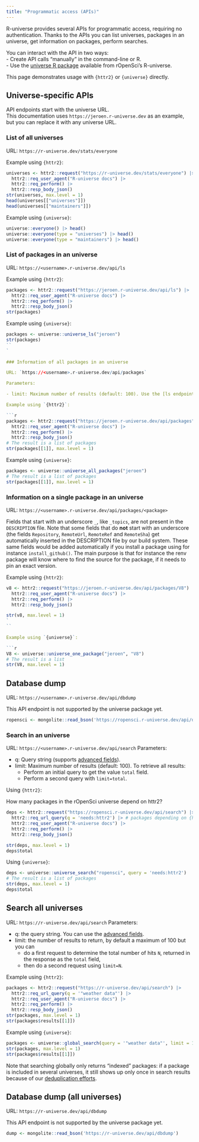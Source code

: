 ```yaml
---
title: "Programmatic access (APIs)"
---
```


R-universe provides several APIs for programmatic access, requiring no authentication.
Thanks to the APIs you can list universes, packages in an universe, get information on packages, perform searches.

You can interact with the API in two ways:  
- Create API calls "manually" in the command-line or R.  
- Use the [universe R package](https://docs.ropensci.org/universe/) available from rOpenSci's R-universe.  

This page demonstrates usage with `{httr2}` or `{universe}` directly.

## Universe-specific APIs

API endpoints start with the universe URL.  
This documentation uses `https://jeroen.r-universe.dev` as an example, but you can replace it with any universe URL.  

### List of all universes

URL: `https://r-universe.dev/stats/everyone`

Example using `{httr2}`:

```r
universes <- httr2::request("https://r-universe.dev/stats/everyone") |>
  httr2::req_user_agent("R-universe docs") |>
  httr2::req_perform() |>
  httr2::resp_body_json()
str(universes, max.level = 1)
head(universes[["universes"]])
head(universes[["maintainers"]])
```

Example using `{universe}`:

```r
universe::everyone() |> head()
universe::everyone(type = "universes") |> head()
universe::everyone(type = "maintainers") |> head()
```

### List of packages in an universe {#ls}

URL: `https://<username>.r-universe.dev/api/ls`

Example using `{httr2}`:

```r
packages <- httr2::request("https://jeroen.r-universe.dev/api/ls") |>
  httr2::req_user_agent("R-universe docs") |>
  httr2::req_perform() |>
  httr2::resp_body_json()
str(packages)
```

Example using `{universe}`:

```r
packages <- universe::universe_ls("jeroen")
str(packages)
``
`
   
### Information of all packages in an universe  

URL: `https://<username>.r-universe.dev/api/packages`

Parameters:

- limit: Maximum number of results (default: 100). Use the [ls endpoint](#ls) to determine the total number of packages and adjust the limit accordingly.

Example using `{httr2}`:

```r
packages <- httr2::request("https://jeroen.r-universe.dev/api/packages") |>
  httr2::req_user_agent("R-universe docs") |>
  httr2::req_perform() |>
  httr2::resp_body_json()
# The result is a list of packages
str(packages[[1]], max.level = 1)
```

Example using `{universe}`:

```r
packages <- universe::universe_all_packages("jeroen")
# The result is a list of packages
str(packages[[1]], max.level = 1)
```


   
### Information on a single package in an universe {#api-pkg}

URL: `https://<username>.r-universe.dev/api/packages/<package>`

Fields that start with an underscore `_`, like `_topics`, are not present in the `DESCRIPTION` file.
Note that some fields that do **not** start with an underscore (the fields `Repository`, `RemoteUrl`, `RemoteRef` and `RemoteSha`) get automatically inserted in the DESCRIPTION file by our build system. 
These same fields would be added automatically if you install a package using for instance `install_github()`. 
The main purpose is that for instance the renv package will know where to find the source for the package, if it needs to pin an exact version.

Example using `{httr2}`:

```r
v8 <- httr2::request("https://jeroen.r-universe.dev/api/packages/V8") |>
  httr2::req_user_agent("R-universe docs") |>
  httr2::req_perform() |>
  httr2::resp_body_json()

str(v8, max.level = 1)
`
``
   
Example using `{universe}`:

```r
V8 <- universe::universe_one_package("jeroen", "V8")
# The result is a list
str(V8, max.level = 1)
```

## Database dump 

URL: `https://<username>.r-universe.dev/api/dbdump`

This API endpoint is not supported by the universe package yet.

```r
ropensci <- mongolite::read_bson('https://ropensci.r-universe.dev/api/dbdump')
```

### Search in an universe

URL: `https://<username>.r-universe.dev/api/search`
Parameters:

- q: Query string (supports [advanced fields](/browse/search.html)).
- limit: Maximum number of results (default: 100). To retrieve all results:
    - Perform an initial query to get the value `total` field.
    - Perform a second query with `limit=total`.

Using `{httr2}`:

How many packages in the rOpenSci universe depend on httr2?

```r
deps <- httr2::request("https://ropensci.r-universe.dev/api/search") |>
  httr2::req_url_query(q = 'needs:httr2') |> # packages depending on {httr2}
  httr2::req_user_agent("R-universe docs") |>
  httr2::req_perform() |>
  httr2::resp_body_json()

str(deps, max.level = 1)
deps$total
```

Using `{universe}`:

```r
deps <- universe::universe_search("ropensci", query = 'needs:httr2')
# The result is a list of packages
str(deps, max.level = 1)
deps$total
```


## Search all universes

URL: `https://r-universe.dev/api/search`
Parameters:

- q: the query string. You can use the [advanced fields](/browse/search.html).
- limit: the number of results to return, by default a maximum of 100 but you can
    - do a first request to determine the total number of hits `N`, returned in the response as the `total` field,
    - then do a second request using `limit=N`.

Example using `{httr2}`:

```r
packages <- httr2::request("https://r-universe.dev/api/search") |>
  httr2::req_url_query(q = '"weather data"') |>
  httr2::req_user_agent("R-universe docs") |>
  httr2::req_perform() |>
  httr2::resp_body_json()
str(packages, max.level = 1)
str(packages$results[[1]])
```

Example using `{universe}`:

```r
packages <- universe::global_search(query = '"weather data"', limit = 100L)
str(packages, max.level = 1)
str(packages$results[[1]])
```

Note that searching globally only returns "indexed" packages: if a package is included in several universes, it still shows up only once in search results because of our [deduplication efforts](#deduplication).

## Database dump (all universes)

URL: `https://r-universe.dev/api/dbdump`

This API endpoint is not supported by the universe package yet.

```r
dump <- mongolite::read_bson('https://r-universe.dev/api/dbdump')
```
